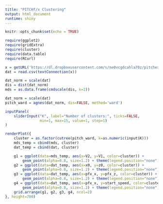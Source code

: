 ---
title: "PITCHf/x Clustering"
output: html_document
runtime: shiny
---


```{r setup, include=FALSE}
knitr::opts_chunk$set(echo = TRUE)
```

```{r, echo=FALSE, message=FALSE}
require(ggplot2)
require(gridExtra)
require(cluster)
require(data.table)
require(RCurl)

x = getURL('https://dl.dropboxusercontent.com/s/ne0vcgdcahla70z/pitches.txt?dl=0')
dat = read.csv(textConnection(x))

dat_norm = scale(dat)
dis = dist(dat_norm)
mds = as.data.frame(cmdscale(dis, k=2))

dat_norm = scale(dat)
pitch_ward = agnes(dat_norm, dis=FALSE, method='ward')
```


```{r eruptions, echo=FALSE}
inputPanel(
    sliderInput("K", label="Number of clusters:", ticks=FALSE,
                min=1, max=15, value=1, step=1)
)

renderPlot({
    cluster = as.factor(cutree(pitch_ward, k=as.numeric(input$K)))
    mds_temp = cbind(mds, cluster)
    dat_temp = cbind(dat, cluster)

    g1 = ggplot(data=mds_temp, aes(x=V2, y=V1, color=cluster)) +
        geom_point(alpha=0.8, size=1.2) + theme(legend.position="none")
    g2 = ggplot(data=dat_temp, aes(x=x0, y=z0, color=cluster)) +
        geom_point(alpha=0.8, size=1.2) + theme(legend.position="none")
    g3 = ggplot(data=dat_temp, aes(x=pfx_x, y=pfx_z, color=cluster)) +
        geom_point(alpha=0.8, size=1.2) + theme(legend.position="none")
    g4 = ggplot(data=dat_temp, aes(x=pfx_x, y=start_speed, color=cluster)) +
        geom_point(alpha=0.8, size=1.2) + theme(legend.position="none")
    grid.arrange(g1, g2, g3, g4, ncol=2)
}, height=700)
```

